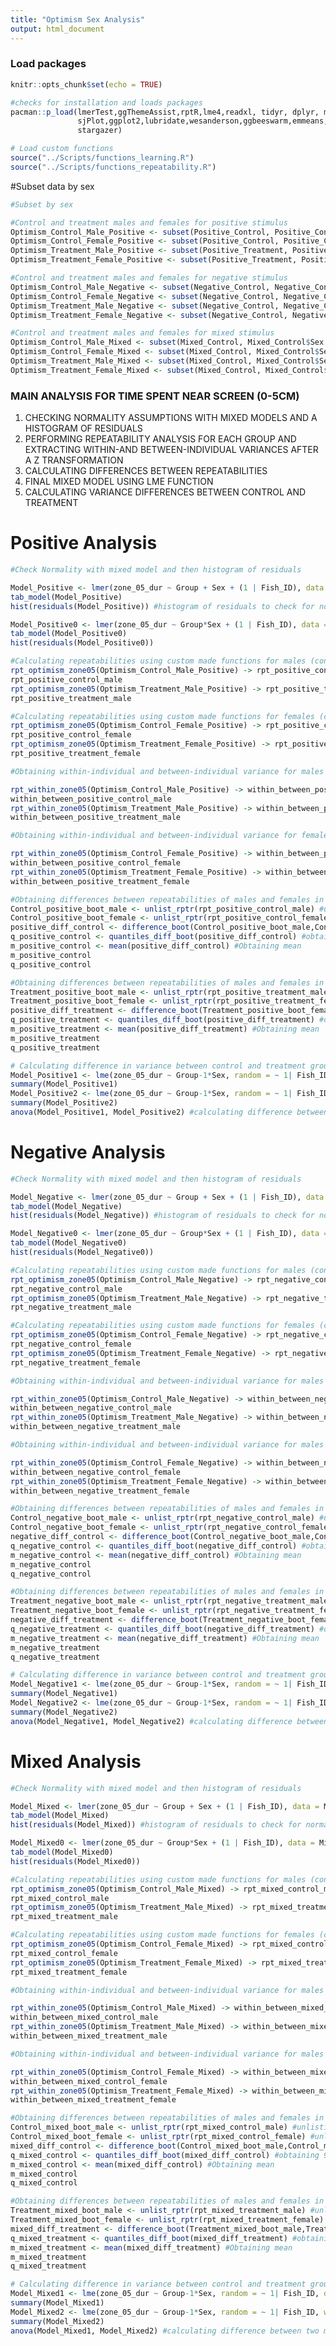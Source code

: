 ```yaml
---
title: "Optimism Sex Analysis"
output: html_document
---
```


### Load packages
```r
knitr::opts_chunk$set(echo = TRUE)

#checks for installation and loads packages
pacman::p_load(lmerTest,ggThemeAssist,rptR,lme4,readxl, tidyr, dplyr, magrittr, lubridate, stringr, purrr,
               sjPlot,ggplot2,lubridate,wesanderson,ggbeeswarm,emmeans,patchwork,viridis,nlme,Rmisc,ggpubr,
               stargazer)

# Load custom functions
source("../Scripts/functions_learning.R")
source("../Scripts/functions_repeatability.R")

```

#Subset data by sex
```r
#Subset by sex

#Control and treatment males and females for positive stimulus
Optimism_Control_Male_Positive <- subset(Positive_Control, Positive_Control$Sex == "male")
Optimism_Control_Female_Positive <- subset(Positive_Control, Positive_Control$Sex == "female")
Optimism_Treatment_Male_Positive <- subset(Positive_Treatment, Positive_Treatment$Sex == "male")
Optimism_Treatment_Female_Positive <- subset(Positive_Treatment, Positive_Treatment$Sex == "female")

#Control and treatment males and females for negative stimulus
Optimism_Control_Male_Negative <- subset(Negative_Control, Negative_Control$Sex == "male")
Optimism_Control_Female_Negative <- subset(Negative_Control, Negative_Control$Sex == "female")
Optimism_Treatment_Male_Negative <- subset(Negative_Control, Negative_Control$Sex == "male")
Optimism_Treatment_Female_Negative <- subset(Negative_Control, Negative_Control$Sex == "female")

#Control and treatment males and females for mixed stimulus
Optimism_Control_Male_Mixed <- subset(Mixed_Control, Mixed_Control$Sex == "male")
Optimism_Control_Female_Mixed <- subset(Mixed_Control, Mixed_Control$Sex == "female")
Optimism_Treatment_Male_Mixed <- subset(Mixed_Control, Mixed_Control$Sex == "male")
Optimism_Treatment_Female_Mixed <- subset(Mixed_Control, Mixed_Control$Sex == "female")
```

### MAIN ANALYSIS FOR TIME SPENT NEAR SCREEN (0-5CM)

1) CHECKING NORMALITY ASSUMPTIONS WITH MIXED MODELS AND A HISTOGRAM OF RESIDUALS
2) PERFORMING REPEATABILITY ANALYSIS FOR EACH GROUP AND EXTRACTING WITHIN-AND BETWEEN-INDIVIDUAL VARIANCES AFTER A Z TRANSFORMATION
3) CALCULATING DIFFERENCES BETWEEN REPEATABILITIES
4) FINAL MIXED MODEL USING LME FUNCTION
5) CALCULATING VARIANCE DIFFERENCES BETWEEN CONTROL AND TREATMENT

# Positive Analysis

```r
#Check Normality with mixed model and then histogram of residuals

Model_Positive <- lmer(zone_05_dur ~ Group + Sex + (1 | Fish_ID), data = Positive_ALL) #mixed model
tab_model(Model_Positive)
hist(residuals(Model_Positive)) #histogram of residuals to check for normal distribution 

Model_Positive0 <- lmer(zone_05_dur ~ Group*Sex + (1 | Fish_ID), data = Positive_ALL) #mixed model, interaction added
tab_model(Model_Positive0)
hist(residuals(Model_Positive0))

#Calculating repeatabilities using custom made functions for males (control and treatment)
rpt_optimism_zone05(Optimism_Control_Male_Positive) -> rpt_positive_control_male
rpt_positive_control_male
rpt_optimism_zone05(Optimism_Treatment_Male_Positive) -> rpt_positive_treatment_male
rpt_positive_treatment_male

#Calculating repeatabilities using custom made functions for females (control and treatment)
rpt_optimism_zone05(Optimism_Control_Female_Positive) -> rpt_positive_control_female
rpt_positive_control_female
rpt_optimism_zone05(Optimism_Treatment_Female_Positive) -> rpt_positive_treatment_female
rpt_positive_treatment_female

#Obtaining within-individual and between-individual variance for males (control and treatment)

rpt_within_zone05(Optimism_Control_Male_Positive) -> within_between_positive_control_male
within_between_positive_control_male
rpt_within_zone05(Optimism_Treatment_Male_Positive) -> within_between_positive_treatment_male
within_between_positive_treatment_male

#Obtaining within-individual and between-individual variance for females (control and treatment)

rpt_within_zone05(Optimism_Control_Female_Positive) -> within_between_positive_control_female
within_between_positive_control_female
rpt_within_zone05(Optimism_Treatment_Female_Positive) -> within_between_positive_treatment_female
within_between_positive_treatment_female

#Obtaining differences between repeatabilities of males and females in the control group
Control_positive_boot_male <- unlist_rptr(rpt_positive_control_male) #unlisting from the males
Control_positive_boot_female <- unlist_rptr(rpt_positive_control_female) #unlisting from the females
positive_diff_control <- difference_boot(Control_positive_boot_male,Control_positive_boot_female) #calculating the difference between males and females in the control group
q_positive_control <- quantiles_diff_boot(positive_diff_control) #obtaining 95% CI
m_positive_control <- mean(positive_diff_control) #Obtaining mean
m_positive_control
q_positive_control

#Obtaining differences between repeatabilities of males and females in the treatment group
Treatment_positive_boot_male <- unlist_rptr(rpt_positive_treatment_male) #unlisting from the males
Treatment_positive_boot_female <- unlist_rptr(rpt_positive_treatment_female) #unlisting from the females
positive_diff_treatment <- difference_boot(Treatment_positive_boot_female,Treatment_positive_boot_male) #calculating the difference between males and females in the control group
q_positive_treatment <- quantiles_diff_boot(positive_diff_treatment) #obtaining 95% CI
m_positive_treatment <- mean(positive_diff_treatment) #Obtaining mean
m_positive_treatment
q_positive_treatment

# Calculating difference in variance between control and treatment groups
Model_Positive1 <- lme(zone_05_dur ~ Group-1*Sex, random = ~ 1| Fish_ID, data = Positive_ALL, na.action=na.exclude) #mixed model without variance structure
summary(Model_Positive1)
Model_Positive2 <- lme(zone_05_dur ~ Group-1*Sex, random = ~ 1| Fish_ID, weights = varIdent(form=~1|Group), data = Positive_ALL, na.action=na.exclude) #mixed model with variance structure varIdent
summary(Model_Positive2)
anova(Model_Positive1, Model_Positive2) #calculating difference between two models to find difference in variance

```




# Negative Analysis

```r

#Check Normality with mixed model and then histogram of residuals

Model_Negative <- lmer(zone_05_dur ~ Group + Sex + (1 | Fish_ID), data = Negative_ALL) #mixed model
tab_model(Model_Negative)
hist(residuals(Model_Negative)) #histogram of residuals to check for normal distribution 

Model_Negative0 <- lmer(zone_05_dur ~ Group*Sex + (1 | Fish_ID), data = Negative_ALL) #mixed model, interaction added
tab_model(Model_Negative0)
hist(residuals(Model_Negative0))

#Calculating repeatabilities using custom made functions for males (control and treatment)
rpt_optimism_zone05(Optimism_Control_Male_Negative) -> rpt_negative_control_male
rpt_negative_control_male
rpt_optimism_zone05(Optimism_Treatment_Male_Negative) -> rpt_negative_treatment_male
rpt_negative_treatment_male

#Calculating repeatabilities using custom made functions for females (control and treatment)
rpt_optimism_zone05(Optimism_Control_Female_Negative) -> rpt_negative_control_female
rpt_negative_control_female
rpt_optimism_zone05(Optimism_Treatment_Female_Negative) -> rpt_negative_treatment_female
rpt_negative_treatment_female

#Obtaining within-individual and between-individual variance for males (control and treatment)

rpt_within_zone05(Optimism_Control_Male_Negative) -> within_between_negative_control_male
within_between_negative_control_male
rpt_within_zone05(Optimism_Treatment_Male_Negative) -> within_between_negative_treatment_male
within_between_negative_treatment_male

#Obtaining within-individual and between-individual variance for males (control and treatment)

rpt_within_zone05(Optimism_Control_Female_Negative) -> within_between_negative_control_female
within_between_negative_control_female
rpt_within_zone05(Optimism_Treatment_Female_Negative) -> within_between_negative_treatment_female
within_between_negative_treatment_female

#Obtaining differences between repeatabilities of males and females in the control group
Control_negative_boot_male <- unlist_rptr(rpt_negative_control_male) #unlisting from the males
Control_negative_boot_female <- unlist_rptr(rpt_negative_control_female) #unlisting from the females
negative_diff_control <- difference_boot(Control_negative_boot_male,Control_negative_boot_female) #calculating the difference between males and females in the control group
q_negative_control <- quantiles_diff_boot(negative_diff_control) #obtaining 95% CI
m_negative_control <- mean(negative_diff_control) #Obtaining mean
m_negative_control
q_negative_control

#Obtaining differences between repeatabilities of males and females in the treatment group
Treatment_negative_boot_male <- unlist_rptr(rpt_negative_treatment_male) #unlisting from the males
Treatment_negative_boot_female <- unlist_rptr(rpt_negative_treatment_female) #unlisting from the females
negative_diff_treatment <- difference_boot(Treatment_negative_boot_female,Treatment_negative_boot_male) #calculating the difference between males and females in the control group
q_negative_treatment <- quantiles_diff_boot(negative_diff_treatment) #obtaining 95% CI
m_negative_treatment <- mean(negative_diff_treatment) #Obtaining mean
m_negative_treatment
q_negative_treatment

# Calculating difference in variance between control and treatment groups
Model_Negative1 <- lme(zone_05_dur ~ Group-1*Sex, random = ~ 1| Fish_ID, data = Negative_ALL, na.action=na.exclude) #mixed model without variance structure
summary(Model_Negative1)
Model_Negative2 <- lme(zone_05_dur ~ Group-1*Sex, random = ~ 1| Fish_ID, weights = varIdent(form=~1|Group), data = Negative_ALL, na.action=na.exclude) #mixed model with variance structure varIdent
summary(Model_Negative2)
anova(Model_Negative1, Model_Negative2) #calculating difference between two models to find difference in variance

```

# Mixed Analysis

```r

#Check Normality with mixed model and then histogram of residuals

Model_Mixed <- lmer(zone_05_dur ~ Group + Sex + (1 | Fish_ID), data = Mixed_ALL) #mixed model
tab_model(Model_Mixed)
hist(residuals(Model_Mixed)) #histogram of residuals to check for normal distribution 

Model_Mixed0 <- lmer(zone_05_dur ~ Group*Sex + (1 | Fish_ID), data = Mixed_ALL) #mixed model, interaction added
tab_model(Model_Mixed0)
hist(residuals(Model_Mixed0))

#Calculating repeatabilities using custom made functions for males (control and treatment)
rpt_optimism_zone05(Optimism_Control_Male_Mixed) -> rpt_mixed_control_male
rpt_mixed_control_male
rpt_optimism_zone05(Optimism_Treatment_Male_Mixed) -> rpt_mixed_treatment_male
rpt_mixed_treatment_male

#Calculating repeatabilities using custom made functions for females (control and treatment)
rpt_optimism_zone05(Optimism_Control_Female_Mixed) -> rpt_mixed_control_female
rpt_mixed_control_female
rpt_optimism_zone05(Optimism_Treatment_Female_Mixed) -> rpt_mixed_treatment_female
rpt_mixed_treatment_female

#Obtaining within-individual and between-individual variance for males (control and treatment)

rpt_within_zone05(Optimism_Control_Male_Mixed) -> within_between_mixed_control_male
within_between_mixed_control_male
rpt_within_zone05(Optimism_Treatment_Male_Mixed) -> within_between_mixed_treatment_male
within_between_mixed_treatment_male

#Obtaining within-individual and between-individual variance for males (control and treatment)

rpt_within_zone05(Optimism_Control_Female_Mixed) -> within_between_mixed_control_female
within_between_mixed_control_female
rpt_within_zone05(Optimism_Treatment_Female_Mixed) -> within_between_mixed_treatment_female
within_between_mixed_treatment_female

#Obtaining differences between repeatabilities of males and females in the control group
Control_mixed_boot_male <- unlist_rptr(rpt_mixed_control_male) #unlisting from the males
Control_mixed_boot_female <- unlist_rptr(rpt_mixed_control_female) #unlisting from the females
mixed_diff_control <- difference_boot(Control_mixed_boot_male,Control_mixed_boot_female) #calculating the difference between males and females in the control group
q_mixed_control <- quantiles_diff_boot(mixed_diff_control) #obtaining 95% CI
m_mixed_control <- mean(mixed_diff_control) #Obtaining mean
m_mixed_control
q_mixed_control

#Obtaining differences between repeatabilities of males and females in the treatment group
Treatment_mixed_boot_male <- unlist_rptr(rpt_mixed_treatment_male) #unlisting from the males
Treatment_mixed_boot_female <- unlist_rptr(rpt_mixed_treatment_female) #unlisting from the females
mixed_diff_treatment <- difference_boot(Treatment_mixed_boot_male,Treatment_mixed_boot_female) #calculating the difference between males and females in the control group
q_mixed_treatment <- quantiles_diff_boot(mixed_diff_treatment) #obtaining 95% CI
m_mixed_treatment <- mean(mixed_diff_treatment) #Obtaining mean
m_mixed_treatment
q_mixed_treatment

# Calculating difference in variance between control and treatment groups
Model_Mixed1 <- lme(zone_05_dur ~ Group-1*Sex, random = ~ 1| Fish_ID, data = Mixed_ALL, na.action=na.exclude) #mixed model without variance structure
summary(Model_Mixed1)
Model_Mixed2 <- lme(zone_05_dur ~ Group-1*Sex, random = ~ 1| Fish_ID, weights = varIdent(form=~1|Group), data = Mixed_ALL, na.action=na.exclude) #mixed model with variance structure varIdent
summary(Model_Mixed2)
anova(Model_Mixed1, Model_Mixed2) #calculating difference between two models to find difference in variance
```
